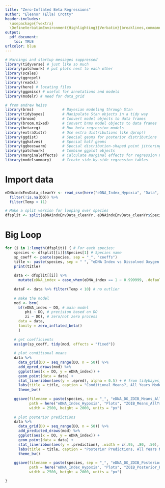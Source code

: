 ```yaml
---
title: "Zero-Inflated Beta Regressions"
author: "Eleanor (Ella) Crotty"
header-includes:
  \usepackage{fvextra}
  \DefineVerbatimEnvironment{Highlighting}{Verbatim}{breaklines,commandchars=\\\{\}}
output:
  pdf_document:
    toc: TRUE
urlcolor: blue
---
```


```r
# Warnings and startup messages suppressed
library(tidyverse) # just like so much
library(patchwork) # put plots next to each other
library(scales)
library(ggrepel)
library(readxl)
library(here) # locating files
library(ggpmisc) # useful for annotations and models
library(modelr) # need for data_grid

# from andrew heiss
library(brms)             # Bayesian modeling through Stan
library(tidybayes)        # Manipulate Stan objects in a tidy way
library(broom)            # Convert model objects to data frames
library(broom.mixed)      # Convert brms model objects to data frames
library(betareg)          # Run beta regression models
library(extraDistr)       # Use extra distributions like dprop()
library(ggdist)           # Special geoms for posterior distributions
library(gghalves)         # Special half geoms
library(ggbeeswarm)       # Special distribution-shaped point jittering
library(patchwork)        # Combine ggplot objects
library(marginaleffects)  # Calculate marginal effects for regression models
library(modelsummary)     # Create side-by-side regression tables
```

# Import data

```r
eDNAindxEnvData_cleanYr <- read_csv(here("eDNA_Index_Hypoxia", "Data", "Copepod_eDNAindxEnvDataMod_clean.csv")) %>% # from ThesisGoal1_AllYr_Mod.Rmd
  filter(!is.na(DO)) %>% 
  filter(Temp < 11)

# Make a split version for looping over species
dfsplit <- split(eDNAindxEnvData_cleanYr, eDNAindxEnvData_cleanYr$Species) # Split by species
```

# Big Loop

```r
for (i in 1:length(dfsplit)) { # For each species: 
    species <- dfsplit[[i]]$Species[1] # Species name 
    sp_coeff <- paste(species, sep = "_", "coeffs")
    title <- paste(species, sep = " ", "eDNA Index vs Dissolved Oxygen Model") # Plot title
    print(title)
    
    data <- dfsplit[[i]] %>%
      mutate(eDNA_index = case_when(eDNA_index == 1 ~ 0.999999, .default = eDNA_index))
    
    dataF <- data %>% filter(Temp < 10) # no outlier
    
    # make the model
    mod <- brm(
      bf(eDNA_index ~ DO, # main model
         phi ~ DO, # precision based on DO
         zi ~ DO), # zero/not zero process
      data = data,
      family = zero_inflated_beta()
      )
    
    # get coefficients
    assign(sp_coeff, tidy(mod, effects = "fixed"))
    
    # plot conditional means
    data %>%
      data_grid(DO = seq_range(DO, n = 50)) %>%
      add_epred_draws(mod) %>%
      ggplot(aes(x = DO, y = eDNA_index)) +
      geom_point(data = data) +
      stat_lineribbon(aes(y = .epred), alpha = 0.5) + # from tidybayes, shows the summary of draws
      labs(title = title, caption = "Conditional Means?, All Years Modeled") +
      theme_bw()
    
    ggsave(filename = paste(species, sep = "_", "eDNA_DO_ZOIB_Means_AllYr_Mod.png"), 
           path = here("eDNA_Index_Hypoxia", "Plots", "ZOIB_Means_AllYr_Mod"), 
           width = 2500, height = 2000, units = "px")
    
    # plot posterior predictions
    data %>%
      data_grid(DO = seq_range(DO, n = 50)) %>%
      add_predicted_draws(mod) %>%
      ggplot(aes(x = DO, y = eDNA_index)) +
      geom_point(data = data) +
      stat_lineribbon(aes(y = .prediction), .width = c(.95, .80, .50), alpha = 1/4) + # from tidybayes, shows the summary of draws
      labs(title = title, caption = "Posterior Predictions, All Years Modeled") +
      theme_bw()
    
    ggsave(filename = paste(species, sep = "_", "eDNA_DO_ZOIB_Posterior_AllYr_Mod.png"), 
           path = here("eDNA_Index_Hypoxia", "Plots", "ZOIB_Posterior_Predictions_AllYr_Mod"), 
           width = 2500, height = 2000, units = "px")

}
```


